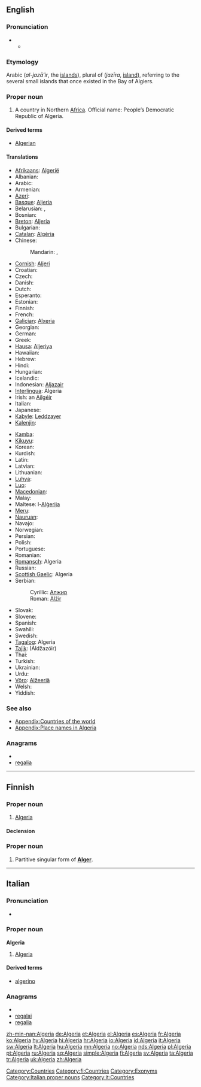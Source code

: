 ==English==
{{wikipedia}}

===Pronunciation===
* {{a|RP}}
** {{IPA|/ælˈdʒɪəriə/}}

===Etymology===
Arabic {{Arab|[[الجزائر]]}} (''al-jazā’ir'', the [[islands]]), plural of {{Arab|[[جزيرة]]}} (''jazīra'', [[island]]), referring to the several small islands that once existed in the Bay of Algiers.

===Proper noun===
{{en-proper noun}}

# A country in Northern [[Africa]]. Official name: People’s Democratic Republic of Algeria.

====Derived terms====
* [[Algerian]]

====Translations====
{{trans-top|country}}
* [[Afrikaans]]: [[Algerië]]
* Albanian: {{t+|sq|Algjeria|xs=Albanian}}
* Arabic: {{t-|ar|الجزائر|p|tr=al-jazaa'ir}}
* Armenian: {{t-|hy|Ալժիր|tr=Alžir}}
* [[Azeri]]: {{t-|az|Əlcəzair|xs=Azeri}}
* [[Basque]]: [[Aljeria]]
* Belarusian: {{t|be|Алжыр|m|tr=Alžýr|xs=Belarusian}}, {{t|be|Альжыр|m|tr=Al'žýr|xs=Belarusian}} {{qualifier|Taraškevica orthography}}
* Bosnian: {{t-|bs|Alžir|m}}
* [[Breton]]: [[Aljeria]]
* Bulgarian: {{t-|bg|Алжир|m|tr=Alžír}}
* [[Catalan]]: [[Algèria]] {{f}}
* Chinese:
*: Mandarin: {{t-|cmn|阿爾及利亞|sc=Hani}},  {{t-|cmn|阿尔及利亚|tr=Ā'ěrjílìyà|sc=Hani}}
* [[Cornish]]: [[Aljeri]]
* Croatian: {{t+|hr|Alžir|m|alt=Àlžīr}}
* Czech: {{t+|cs|Alžírsko|n}}
* Danish: {{t-|da|Algeriet}}
* Dutch: {{t+|nl|Algerije}}
* Esperanto: {{t-|eo|Alĝerio|xs=Esperanto}}
* Estonian: {{t+|et|Alžeeria}}
* Finnish: {{t+|fi|Algeria}}
* French: {{t+|fr|Algérie|f}}
* [[Galician]]: [[Alxeria]] {{f}}
* Georgian: {{t|ka|ალჟირი|sc=Geor|xs=Georgian}}
* German: {{t+|de|Algerien|n}}
* Greek: {{t+|el|Αλγερία|f|tr=Algería}}
* [[Hausa]]: [[Aljeriya]]
* Hawaiian: {{unicode|[['Alekelia|ʻAlekelia]]}}
* Hebrew: {{t|he|אלג׳יריה|f|tr=Aljiriya}}
* Hindi: {{t+|hi|अल्जीरिया|tr=Aljīriyā|xs=Hindi}}
* Hungarian: {{t+|hu|Algéria}}
* Icelandic: {{t+|is|Alsír}}
* Indonesian: [[Aljazair]]
* [[Interlingua]]: Algeria
* Irish: an [[Ailgéir]]
* Italian: {{t+|it|Algeria|f}}
* Japanese: {{t+|ja|アルジェリア|tr=Arujeria}}
* [[Kabyle]]: [[Leddzayer]]
* [[Kalenjin]]: {{tø|kln|Aljeria}}
{{trans-mid}}
* [[Kamba]]: {{tø|kam|Aljeria}}
* [[Kikuyu]]: {{tø|ki|Aljeria}}
* Korean: {{t+|ko|알제리|tr=Aljeri|sc=Hang}}
* Kurdish: {{t|ku|جه‌زایر|sc=ku-Arab}}
* Latin: {{t-|la|Algeria}}
* Latvian: {{t-|lv|Alžīrija|xs=Latvian}}
* Lithuanian: {{t+|lt|Alžyras|xs=Lithuanian}}
* [[Luhya]]: {{tø|luy|Aljeria}}
* [[Luo]]: {{tø|luo|Aljeria}}
* [[Macedonian]]: {{t+|mk|Алжир|m|tr=Álžir}}
* Malay: {{t-|ms|Algeria|xs=Malay}}
* Maltese: l-[[Alġerija]]
* [[Meru]]: {{tø|mer|Aljeria}}
* [[Nauruan]]: {{t-|na|Algeria|xs=Nauruan}}
* Navajo: {{tø|nv|Aljííya}}
* Norwegian: {{t+|no|Algerie}}
* Persian: {{t|fa|الجزایر|tr=Aljazâyer|xs=Persian}}
* Polish: {{t+|pl|Algieria|f}}
* Portuguese: {{t+|pt|Argélia|f}}
* Romanian: {{t-|ro|Algeria|f}}
* [[Romansch]]: Algeria
* Russian: {{t+|ru|Алжир|m|tr=Alžír}}
* [[Scottish Gaelic]]: Algeria
* Serbian:
*: Cyrillic: [[Алжир]] {{m}}
*: Roman: [[Alžir]] {{m}}
* Slovak: {{t-|sk|Alžírsko}}
* Slovene: {{t+|sl|Alžirija|f}}
* Spanish: {{t+|es|Argelia|f}}
* Swahili: {{t+|sw|Aljeria|xs=Swahili}}
* Swedish: {{t+|sv|Algeriet}}
* [[Tagalog]]: Algeria
* [[Tajik]]: {{Cyrl|[[Алҷазоир]]}} (Aldžazóir)
* Thai: {{t|th|ประเทศแอลจีเรีย|tr=pràthàèt aenjiria}}
* Turkish: {{t+|tr|Cezayir}}
* Ukrainian: {{t+|uk|Алжир|m|tr=Alžýr|xs=Ukrainian}}
* Urdu: {{t-|ur|الجزائر|tr=Aljazâ’ir|xs=Urdu}}
* [[Võro]]: [[Alžeeriä]]
* Welsh: {{t-|cy|Algeria|xs=Welsh}}
* Yiddish: {{t|yi|אַלזשיר|tr=Alzhir|sc=yi-Hebr|xs=Yiddish}}
{{trans-bottom}}

===See also===
* [[Appendix:Countries of the world]]
* [[Appendix:Place names in Algeria]]

===Anagrams===
* {{alphagram|aaegilr}}
* [[regalia#English|regalia]]

[[Category:Countries]]

----

==Finnish==
{{wikipedia|lang=fi}}

===Proper noun===
{{infl|fi|proper noun}}

# [[#English|Algeria]]

====Declension====
{{fi-decl-kulkija|Algeri|np=1}}

===Proper noun===
{{infl|fi|proper noun form}}

# Partitive singular form of '''[[Alger#Finnish|Alger]]'''.

[[Category:fi:Countries]]

----

==Italian==
{{wikipedia|lang=it}}

===Pronunciation===
* {{audio|It-Algeria.ogg|Audio}}

===Proper noun===
'''Algeria''' {{f}}

# [[#English|Algeria]]

====Derived terms====
* [[algerino]]

===Anagrams===
* {{alphagram|aaegilr}}
* [[regalai#Italian|regalai]]
* [[regalia#Italian|regalia]]

[[Category:Exonyms]]
[[Category:Italian proper nouns]]
[[Category:it:Countries]]

[[zh-min-nan:Algeria]]
[[de:Algeria]]
[[et:Algeria]]
[[el:Algeria]]
[[es:Algeria]]
[[fr:Algeria]]
[[ko:Algeria]]
[[hy:Algeria]]
[[hi:Algeria]]
[[hr:Algeria]]
[[io:Algeria]]
[[id:Algeria]]
[[it:Algeria]]
[[sw:Algeria]]
[[lt:Algeria]]
[[hu:Algeria]]
[[mn:Algeria]]
[[no:Algeria]]
[[nds:Algeria]]
[[pl:Algeria]]
[[pt:Algeria]]
[[ru:Algeria]]
[[sq:Algeria]]
[[simple:Algeria]]
[[fi:Algeria]]
[[sv:Algeria]]
[[ta:Algeria]]
[[tr:Algeria]]
[[uk:Algeria]]
[[zh:Algeria]]